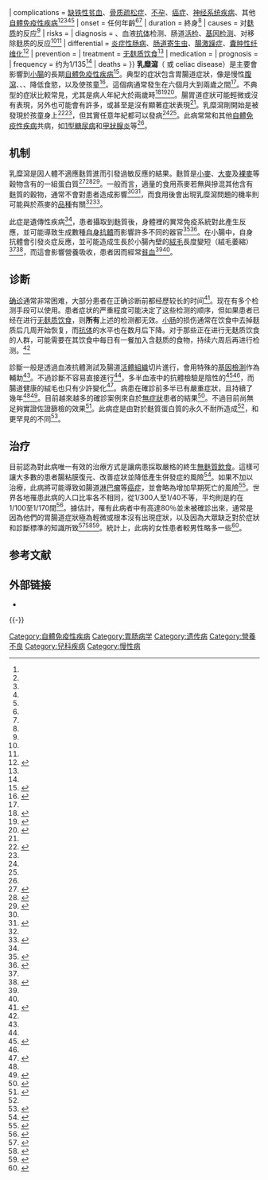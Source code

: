 {{expand|time=2016-12-22T03:11:10+00:00}}
{{medical}}
{{noteTA|G1=ME}}
{{Infobox medical condition (new)
| name            = 乳糜泻<br/>Coeliac disease
| image           = Coeliac path.jpg
| caption         = 乳糜泻患者的[[小肠|小肠]]絨毛切片，顯示小腸絨毛消失，陷窩肥厚且[[淋巴細胞|淋巴細胞]]浸潤。
| field           = [[胃肠学|胃肠学]]、[[內科學|內科學]]
| pronounce       = {{IPAc-en|ˈ|s|iː|l|i|æ|k}} {{respell|SEE|lee|ak}}
| synonyms        = 麦胶性肠病（gluten enteropathy）、非熱帶脂肪瀉（non-tropical statorrhea）
| symptoms        = 无症状或[[症狀|非特异性症状]]、{{tsl|en|abdominal distention|腹胀}}、[[腹泻|腹泻]]、[[便秘|便秘]]、{{tsl|en|malabsorption|吸收不良}}、体重下降、{{tsl|en|dermatitis herpetiformis|疱疹性皮膚炎}}<ref name=Fasano2005Pediatric/><ref name=SymptomsCausesNIDDK>{{cite web|title=Symptoms & Causes of Celiac Disease {{!}} NIDDK|url=https://www.niddk.nih.gov/health-information/digestive-diseases/celiac-disease/symptoms-causes|website=National Institute of Diabetes and Digestive and Kidney Diseases|accessdate=24 April 2017|date=June 2016|archiveurl=https://web.archive.org/web/20170424175500/https://www.niddk.nih.gov/health-information/digestive-diseases/celiac-disease/symptoms-causes|archivedate=2017-04-24|dead-url=no}}</ref>
| complications   = [[缺铁性贫血|缺铁性贫血]]、[[骨质疏松症|骨质疏松症]]、[[不孕|不孕]]、[[癌症|癌症]]、[[神经系统疾病|神经系统疾病]]、其他[[自體免疫性疾病|自體免疫性疾病]]<ref name=Leb2015/><ref name=Lund2015/><ref name=WGO2016/><ref name=Cic2015/><ref name=LionettiFrancavilla2010/>
| onset           = 任何年齡<ref name=Fasano2005Pediatric/><ref name=ESPGHAN2012 />
| duration        = 終身<ref name=Cic2015 />
| causes          = 对[[麸质|麸质]]的反应<ref name=TovoliMasi2015/>
| risks           = 
| diagnosis       = {{tsl|en|Family history (medicine)|家族病史}}、血液[[抗体|抗体]]检测、肠道[[活體組織切片|活检]]、[[基因检测|基因检测]]、对移除麸质的反应<ref name=NIH2015/><ref name=VivasVaquero2015 />
| differential    = [[炎症性肠病|炎症性肠病]]、[[肠道寄生虫|肠道寄生虫]]、[[大腸激躁症|腸激躁症]]、[[囊肿性纤维化|囊肿性纤维化]]<ref>{{cite book|last1=Ferri|first1=Fred F.|title=Ferri's differential diagnosis : a practical guide to the differential diagnosis of symptoms, signs, and clinical disorders|date=2010|publisher=Elsevier/Mosby|location=Philadelphia, PA|isbn=978-0323076999|page=Chapter C|edition=2nd}}</ref>
| prevention      = 
| treatment       = [[无麸质饮食|无麸质饮食]]<ref name=SeeKaukinen2015/>
| medication      = 
| prognosis       = 
| frequency       = 约为1/135<ref name=NEJM2012/>
| deaths          = 
}}
'''乳糜瀉'''（{{lang-en|coeliac disease}} 或 celiac disease）是主要會影響到[[小腸|小腸]]的長期[[自體免疫性疾病|自體免疫性疾病]]<ref name="NIH2015">{{cite web|title=Celiac Disease|url=http://www.niddk.nih.gov/health-information/health-topics/digestive-diseases/celiac-disease/Pages/facts.aspx|accessdate=17 March 2016|date=June 2015|archiveurl=https://web.archive.org/web/20160616124057/http://www.niddk.nih.gov/health-information/health-topics/digestive-diseases/celiac-disease/Pages/facts.aspx|archivedate=2016-06-16|website=NIDDKD|dead-url=no}}</ref>。典型的症狀包含胃腸道症狀，像是慢性[[腹瀉|腹瀉]]、{{le|腹脹|abdominal distention}}、{{le|吸收不良|malabsorption}}、降低食慾，以及使孩童{{tsl|en|failure to thrive|生長遲緩|}}<ref name="Fasano2005Pediatric">{{cite journal|title=Clinical presentation of celiac disease in the pediatric population|author=Fasano A|date=April 2005|journal=Gastroenterology|issue=4 Suppl 1|doi=10.1053/j.gastro.2005.02.015|volume=128|pages=S68–73|type=Review|pmid=15825129}}</ref>。這個病通常發生在六個月大到兩歲之間<ref name="Fasano2005Pediatric" />。不典型的症狀比較常見，尤其是病人年紀大於兩歲時<ref name="ESPGHAN2012">{{cite journal|title=European Society for Pediatric Gastroenterology, Hepatology, and Nutrition guidelines for the diagnosis of coeliac disease|url=http://www.espghan.org/fileadmin/user_upload/guidelines_pdf/Guidelines_2404/European_Society_for_Pediatric_Gastroenterology_.28__1_.pdf|date=January 2012|journal=J Pediatr Gastroenterol Nutr|issue=1|doi=10.1097/MPG.0b013e31821a23d0|volume=54|pages=136–60|type=Practice Guideline|pmid=22197856|archiveurl=https://web.archive.org/web/20160403065800/http://www.espghan.org/fileadmin/user_upload/guidelines_pdf/Guidelines_2404/European_Society_for_Pediatric_Gastroenterology_.28__1_.pdf|archivedate=2016-04-03|quote=Since 1990, the understanding of the pathological processes of CD has increased enormously, leading to a change in the clinical paradigm of CD from a chronic, gluten-dependent enteropathy of childhood to a systemic disease with chronic immune features affecting different organ systems. (...) atypical symptoms may be considerably more common than classic symptoms|vauthors=Husby S, Koletzko S, Korponay-Szabó IR, Mearin ML, Phillips A, Shamir R, Troncone R, Giersiepen K, Branski D, Catassi C, Lelgeman M, Mäki M, Ribes-Koninckx C, Ventura A, Zimmer KP,(( ESPGHAN Working Group on Coeliac Disease Diagnosis; ESPGHAN Gastroenterology Committee; European Society for Pediatric Gastroenterology, Hepatology, and Nutrition))|access-date=2018-03-29|dead-url=yes}}</ref><ref name="Newnham2017">{{cite journal|title=Coeliac disease in the 21st century: Paradigm shifts in the modern age|first1=Evan D|journal=Journal of Gastroenterology and Hepatology|doi=10.1111/jgh.13704|year=2017|volume=32|pages=82–85|pmid=28244672|quote=Presentation of CD with malabsorptive symptoms or malnutrition is now the exception rather than the rule.|last1=Newnham}}{{free access}}</ref><ref name="TonuttiBizzaro2014">{{cite journal|title=Diagnosis and classification of celiac disease and gluten sensitivity|date=2014|journal=Autoimmun Rev|issue=4–5|doi=10.1016/j.autrev.2014.01.043|volume=13|pages=472–6|pmid=24440147|vauthors=Tonutti E, Bizzaro N}}</ref>。腸胃道症狀可能輕微或沒有表現，另外也可能會有許多{{tsl|en|systemic disease|全身性疾病|症狀影響到身體任何部位}}，或甚至是沒有顯著症狀表現<ref name="Fasano2005Pediatric" />。乳糜瀉剛開始是被發現於孩童身上<ref name="Cic2015">{{cite journal|title=The Spectrum of Differences between Childhood and Adulthood Celiac Disease|date=22 October 2015|journal=Nutrients|issue=10|doi=10.3390/nu7105426|volume=7|pages=8733–51|type=Review|pmc=4632446|pmid=26506381|quote=Several additional studies in extensive series of coeliac patients have clearly shown that TG2A sensitivity varies depending on the severity of duodenal damage, and reaches almost 100% in the presence of complete villous atrophy (more common in children under three years), 70% for subtotal atrophy, and up to 30% when only an increase in IELs is present. ''(IELs: intraepithelial lymphocytes)''|vauthors=Ciccocioppo R, Kruzliak P, Cangemi GC, Pohanka M, Betti E, Lauret E, Rodrigo L}}</ref><ref name="ESPGHAN2012" />，但其實任意年紀都可以發病<ref name="Fasano2005Pediatric" /><ref name="ESPGHAN2012" />。此病常常和其他[[自體免疫性疾病|自體免疫性疾病]]共病，如[[1型糖尿病|1型糖尿病]]和[[甲状腺炎|甲狀腺炎]]等<ref name="Cic2015" />。

==机制==
乳糜瀉是因人體不適應麩質進而引發過敏反應的結果。麩質是[[小麥|小麥]]、[[大麥|大麥]]及[[裸麥|裸麥]]等穀物含有的一組蛋白質<ref name="TovoliMasi2015">{{cite journal|title=Clinical and diagnostic aspects of gluten related disorders|date=March 2015|journal=World Journal of Clinical Cases|issue=3|doi=10.12998/wjcc.v3.i3.275|volume=3|pages=275–84|type=Review|pmc=4360499|pmid=25789300|vauthors=Tovoli F, Masi C, Guidetti E, Negrini G, Paterini P, Bolondi L}}</ref><ref name="PenaginiDilillo2013">{{cite journal|title=Gluten-free diet in children: an approach to a nutritionally adequate and balanced diet|date=November 2013|journal=Nutrients|issue=11|doi=10.3390/nu5114553|volume=5|pages=4553–65|type=Review|pmc=3847748|pmid=24253052|vauthors=Penagini F, Dilillo D, Meneghin F, Mameli C, Fabiano V, Zuccotti GV}}</ref><ref name="Lancet2009">{{cite journal|title=Coeliac disease|date=April 2009|journal=Lancet|issue=9673|doi=10.1016/S0140-6736(09)60254-3|volume=373|pages=1480–93|pmid=19394538|vauthors=Di Sabatino A, Corazza GR}}</ref>。一般而言，適量的食用燕麥若無與摻混其他含有麩質的穀物，通常不會對患者造成影響<ref name="PenaginiDilillo2013" /><ref>{{cite journal|title=Safety of Adding Oats to a Gluten-Free Diet for Patients With Celiac Disease: Systematic Review and Meta-analysis of Clinical and Observational Studies|url=http://eprints.whiterose.ac.uk/115341/1/FordSafety%20of%20Adding%20Oats.pdf|date=August 2017|journal=Gastroenterology|issue=2|doi=10.1053/j.gastro.2017.04.009|volume=153|pages=395–409.e3|pmid=28431885|vauthors=Pinto-Sánchez MI, Causada-Calo N, Bercik P, Ford AC, Murray JA, Armstrong D, Semrad C, Kupfer SS, Alaedini A, Moayyedi P, Leffler DA, Verdú EF, Green P|access-date=2020-02-20|archive-date=2021-01-29|archive-url=https://web.archive.org/web/20210129071334/http://eprints.whiterose.ac.uk/115341/1/FordSafety%20of%20Adding%20Oats.pdf|dead-url=no}}</ref>，而食用後會出現乳糜瀉問題的機率則可能與於燕麥的[[栽培品种|品種]]有關<ref name="PenaginiDilillo2013" /><ref name="CominoMoreno2015">{{cite journal|title=Role of oats in celiac disease|date=November 2015|journal=World Journal of Gastroenterology|issue=41|doi=10.3748/wjg.v21.i41.11825|volume=21|pages=11825–31|pmc=4631980|pmid=26557006|quote=It is necessary to consider that oats include many varieties, containing various amino acid sequences and showing different immunoreactivities associated with toxic prolamins. As a result, several studies have shown that the immunogenicity of oats varies depending on the cultivar consumed. Thus, it is essential to thoroughly study the variety of oats used in a food ingredient before including it in a gluten-free diet.|vauthors=Comino I, Moreno M, Sousa C}}</ref>。

此症是遺傳性疾病<ref name="NIH2015" />，患者攝取到麩質後，身體裡的異常免疫系統對此產生反應，並可能導致生成數種[[自身抗體|自身抗體]]而影響許多不同的器官<ref name="Lund2015">{{cite journal|title=Coeliac disease and autoimmune disease-genetic overlap and screening|date=September 2015|journal=Nature Reviews. Gastroenterology & Hepatology|issue=9|doi=10.1038/nrgastro.2015.136|volume=12|pages=507–15|type=Review|pmid=26303674|quote=The abnormal immunological response elicited by gluten-derived proteins can lead to the production of several different autoantibodies, which affect different systems.|vauthors=Lundin KE, Wijmenga C}}</ref><ref name="NICEcoeliac">{{NICE|86|Recognition and assessment of coeliac disease|2015}}</ref>。在小腸中，自身抗體會引發炎症反應，並可能造成生長於小腸內壁的[[肠绒毛|絨毛]]長度變短（絨毛萎縮）<ref name=NIH2015/><ref name=VivasVaquero2015>{{cite journal | vauthors = Vivas S, Vaquero L, Rodríguez-Martín L, Caminero A | title = Age-related differences in celiac disease: Specific characteristics of adult presentation | journal = World Journal of Gastrointestinal Pharmacology and Therapeutics | volume = 6 | issue = 4 | pages = 207–12 | date = November 2015 | pmid = 26558154 | pmc = 4635160 | doi = 10.4292/wjgpt.v6.i4.207 | type = Review | quote = In addition, the presence of intraepithelial lymphocytosis and/or villous atrophy and crypt hyperplasia of small-bowel mucosa, and clinical remission after withdrawal of gluten from the diet, are also used for diagnosis antitransglutaminase antibody (tTGA) titers and the degree of histological lesions inversely correlate with age. Thus, as the age of diagnosis increases antibody titers decrease and histological damage is less marked. It is common to find adults without villous atrophy showing only an inflammatory pattern in duodenal mucosa biopsies: Lymphocytic enteritis (Marsh I) or added crypt hyperplasia (Marsh II) }}</ref>，而這會影響營養吸收，患者因而經常[[貧血|貧血]]<ref name="NIH2015" /><ref name="Lancet2009" />。

==诊断==
[[诊断|确诊]]通常非常困难，大部分患者在正确诊断前都经歷较长的时间<ref name=MatthiasPfeiffer2010>{{cite journal|vauthors=Matthias T, Pfeiffer S, Selmi C, Eric Gershwin M|title=Diagnostic challenges in celiac disease and the role of the tissue transglutaminase-neo-epitope|journal=Clin Rev Allergy Immunol|volume=38|issue=2–3|pages=298–301|date=2010年4月|pmid=19629760|doi=10.1007/s12016-009-8160-z|type=Review}}</ref>。现在有多个检测手段可以使用。患者症状的严重程度可能决定了这些检测的顺序，但如果患者已经在进行[[无麸质饮食|无麸质饮食]]，则'''所有'''上述的检测都无效。[[小肠|小肠]]的损伤通常在饮食中去掉麸质后几周开始恢复，而[[抗体|抗体]]的水平也在数月后下降。对于那些正在进行无麸质饮食的人群，可能需要在其饮食中每日有一餐加入含麸质的食物，持续六周后再进行检测。<ref name="NICEcoeliac"/>

診斷一般是透過血液抗體測試及腸道[[活體組織切片|活體組織]]切片進行，會用特殊的[[基因檢測|基因檢測]]作為輔助<ref name="NIH2015" />。不過診斷不容易直接進行<ref name=MatthiasPfeiffer2010 />，多半血液中的抗體檢驗是陰性的<ref name=LewisScott2006>{{cite journal | vauthors = Lewis NR, Scott BB | title = Systematic review: the use of serology to exclude or diagnose coeliac disease (a comparison of the endomysial and tissue transglutaminase antibody tests) | journal = Alimentary Pharmacology & Therapeutics | volume = 24 | issue = 1 | pages = 47–54 | date = July 2006 | pmid = 16803602 | doi = 10.1111/j.1365-2036.2006.02967.x }}</ref><ref name=AGA2006 />，而腸道健康的絨毛也只有少許變化<ref name=MolinaInfanteSantolaria2015>{{cite journal | vauthors = Molina-Infante J, Santolaria S, Sanders DS, Fernández-Bañares F | title = Systematic review: noncoeliac gluten sensitivity | journal = Alimentary Pharmacology & Therapeutics | volume = 41 | issue = 9 | pages = 807–20 | date = May 2015 | pmid = 25753138 | doi = 10.1111/apt.13155 | type = Review | quote = Furthermore, seronegativity is more common in coeliac disease patients without villous atrophy (Marsh 1-2 lesions), but these ‘minor’ forms of coeliac disease may have similar clinical manifestations to those with villous atrophy and may show similar clinical–histological remission with reversal of haematological or biochemical disturbances on a gluten-free diet (GFD). }}</ref>。病患在確診前多半已有嚴重症狀，且持續了幾年<ref name=CichewiczMearns2019 /><ref name=LudvigssonCard2015>{{cite journal | vauthors = Ludvigsson JF, Card T, Ciclitira PJ, Swift GL, Nasr I, Sanders DS, Ciacci C | title = Support for patients with celiac disease: A literature review | journal = United European Gastroenterology Journal | volume = 3 | issue = 2 | pages = 146–59 | date = April 2015 | pmid = 25922674 | pmc = 4406900 | doi = 10.1177/2050640614562599 | type = Review }}</ref>。目前越來越多的確診案例來自於[[無症狀|無症狀]]患者的{{le|篩檢|screening}}結果<ref name="VanHeelWest">{{cite journal | vauthors = van Heel DA, West J | title = Recent advances in coeliac disease | url = https://archive.org/details/sim_gut_2006-07_55_7/page/1037 | journal = Gut | volume = 55 | issue = 7 | pages = 1037–46 | date = July 2006 | pmid = 16766754 | pmc = 1856316 | doi = 10.1136/gut.2005.075119 | type = Review }}</ref>。不過目前尚無足夠實證佐證篩檢的效果<ref name=USPSTF2017>{{cite journal | vauthors = Bibbins-Domingo K, Grossman DC, Curry SJ, Barry MJ, Davidson KW, Doubeni CA, Ebell M, Epling JW, Herzstein J, Kemper AR, Krist AH, Kurth AE, Landefeld CS, Mangione CM, Phipps MG, Silverstein M, Simon MA, Tseng CW | title = Screening for Celiac Disease: US Preventive Services Task Force Recommendation Statement | journal = JAMA | volume = 317 | issue = 12 | pages = 1252–1257 | date = March 2017 | pmid = 28350936 | doi = 10.1001/jama.2017.1462 }}</ref>。此病症是由對於麩質蛋白質的永久不耐所造成<ref name=NIH2015/>，和更罕見的{{le|小麥過敏|wheat allergy}}不同<ref>{{cite journal |last1=Burkhardt |first1=J. G. |last2=Chapa-Rodriguez |first2=A. |last3=Bahna |first3=S. L. |title=Gluten sensitivities and the allergist: Threshing the grain from the husks |journal=Allergy |date=July 2018 |volume=73 |issue=7 |pages=1359–1368 |doi=10.1111/all.13354 |pmid=29131356}}</ref>。

==治疗==
目前認為對此病唯一有效的治療方式是讓病患採取嚴格的終生[[无麸质饮食|無麩質飲食]]。這樣可讓大多數的患者腸粘膜復元、改善症狀並降低產生併發症的風險<ref name="SeeKaukinen2015">{{cite journal|title=Practical insights into gluten-free diets|date=2015年10月|journal=Nat Rev Gastroenterol Hepatol|issue=10|doi=10.1038/nrgastro.2015.156|volume=12|pages=580–91|type=Review|pmid=26392070|quote=A lack of symptoms and/or negative serological markers are not reliable indicators of mucosal response to the diet. Furthermore, up to 30% of patients continue to have gastrointestinal symptoms despite a strict GFD.122,124 If adherence is questioned, a structured interview by a qualified dietitian can help to identify both intentional and inadvertent sources of gluten.|vauthors=See JA, Kaukinen K, Makharia GK, Gibson PR, Murray JA}}</ref>。如果不加以治療，此病將可能導致如腸道[[淋巴瘤|淋巴瘤]]等[[癌症|癌症]]，並會略為增加早期死亡的風險<ref name=Leb2015>{{cite journal | vauthors = Lebwohl B, Ludvigsson JF, Green PH | title = Celiac disease and non-celiac gluten sensitivity | journal = BMJ | volume = 351 | pages = h4347 | date = October 2015 | pmid = 26438584 | pmc = 4596973 | doi = 10.1136/bmj.h4347 | quote = Celiac disease occurs in about 1% of the population worldwide, although most people with the condition are undiagnosed. It can cause a wide variety of symptoms, both intestinal and extra-intestinal because it is a systemic autoimmune disease that is triggered by dietary gluten. Patients with coeliac disease are at increased risk of cancer, including a twofold to fourfold increased risk of non-Hodgkin’s lymphoma and a more than 30-fold increased risk of small intestinal adenocarcinoma, and they have a 1.4-fold increased risk of death. | type = Review }}</ref>。世界各地罹患此病的人口比率各不相同，從1/300人至1/40不等，平均則是約在1/100至1/170間<ref name=NEJM2012>{{cite journal | vauthors = Fasano A, Catassi C | title = Clinical practice. Celiac disease | journal = The New England Journal of Medicine | volume = 367 | issue = 25 | pages = 2419–26 | date = December 2012 | pmid = 23252527 | doi = 10.1056/NEJMcp1113994 | type = Review }}</ref>。據估計，罹有此病者中有高達80％並未被確診出來，通常是因為他們的胃腸道症狀極為輕微或根本沒有出現症狀，以及因為大眾缺乏對於症狀和診斷標準的知識所致<ref name=WGO2016 >{{cite web|url=http://www.worldgastroenterology.org/guidelines/global-guidelines/celiac-disease/celiac-disease-english|title=Celiac disease|date=July 2016|publisher={{tsl|en|World Gastroenterology Organisation||World Gastroenterology Organisation}} Global Guidelines|accessdate=23 April 2017|archiveurl=https://web.archive.org/web/20170317123604/http://www.worldgastroenterology.org/guidelines/global-guidelines/celiac-disease/celiac-disease-english|archivedate=2017-03-17|dead-url=no}}</ref><ref name=CichewiczMearns2019>{{cite journal| vauthors=Cichewicz AB, Mearns ES, Taylor A, Boulanger T, Gerber M, Leffler DA | display-authors=etal | title=Diagnosis and Treatment Patterns in Celiac Disease | journal=Dig Dis Sci | volume=64 | issue=8 | pages=2095–2106 | year= 1 March 2019 | pmid=30820708 | doi=10.1007/s10620-019-05528-3 | type=Review }} </ref><ref name=LionettiGatti2015>{{cite journal | vauthors = Lionetti E, Gatti S, Pulvirenti A, Catassi C | title = Celiac disease from a global perspective | journal = Best Practice & Research. Clinical Gastroenterology | volume = 29 | issue = 3 | pages = 365–79 | date = June 2015 | pmid = 26060103 | doi = 10.1016/j.bpg.2015.05.004 | type = Review }}</ref>。統計上，此病的女性患者較男性略多一些<ref name=His2006>{{cite journal | vauthors = Hischenhuber C, Crevel R, Jarry B, Mäki M, Moneret-Vautrin DA, Romano A, Troncone R, Ward R | title = Review article: safe amounts of gluten for patients with wheat allergy or coeliac disease | journal = Alimentary Pharmacology & Therapeutics | volume = 23 | issue = 5 | pages = 559–75 | date = March 2006 | pmid = 16480395 | doi = 10.1111/j.1365-2036.2006.02768.x }}</ref>。

== 参考文献 ==
{{Reflist|2}}

== 外部链接 ==
{{Commons category}}
* {{dmoz|Health/Conditions_and_Diseases/Digestive_System_Disorders/Intestinal/Celiac_Disease/}}

{{-}}
{{過敏狀況}}
{{過敏及自體免疫疾病}}
{{消化系统疾病}}

[[Category:自體免疫性疾病|Category:自體免疫性疾病]]
[[Category:胃肠病学|Category:胃肠病学]]
[[Category:遗传病|Category:遗传病]]
[[Category:營養不良|Category:營養不良]]
[[Category:兒科疾病|Category:兒科疾病]]
[[Category:慢性病|Category:慢性病]]